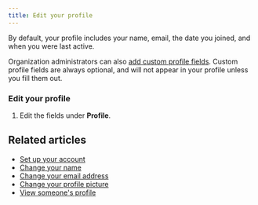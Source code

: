 ```yaml
---
title: Edit your profile
---
```



By default, your profile includes your name, email, the date you joined, and
when you were last active.

Organization administrators can also
[add custom profile fields](/help/custom-profile-fields#add-a-custom-profile-field). Custom profile
fields are always optional, and will not appear in your profile unless you
fill them out.

### Edit your profile

<FlattenedSteps>
  <NavigationSteps target="settings/profile" />

  1. Edit the fields under **Profile**.
</FlattenedSteps>

## Related articles

* [Set up your account](/help/set-up-your-account)
* [Change your name](/help/change-your-name)
* [Change your email address](/help/change-your-email-address)
* [Change your profile picture](/help/change-your-profile-picture)
* [View someone's profile](/help/view-someones-profile)

